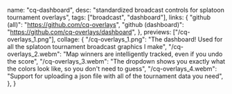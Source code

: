   name: "cq-dashboard",
  desc: "standardized broadcast controls for splatoon tournament overlays",
  tags: ["broadcast", "dashboard"],
  links: {
    "github (all)": "https://github.com/cq-overlays",
    "github (dashboard)": "https://github.com/cq-overlays/dashboard",
  },
  previews: ["/cq-overlays_1.png"],
  collage: {
    "/cq-overlays_1.png":
      "The dashboard! Used for all the splatoon tournament broadcast graphics I make",
    "/cq-overlays_2.webm":
      "Map winners are intelligently tracked, even if you undo the score",
    "/cq-overlays_3.webm":
      "The dropdown shows you exactly what the colors look like, so you don't need to guess",
    "/cq-overlays_4.webm":
      "Support for uploading a json file with all of the tournament data you need",
  },
}
